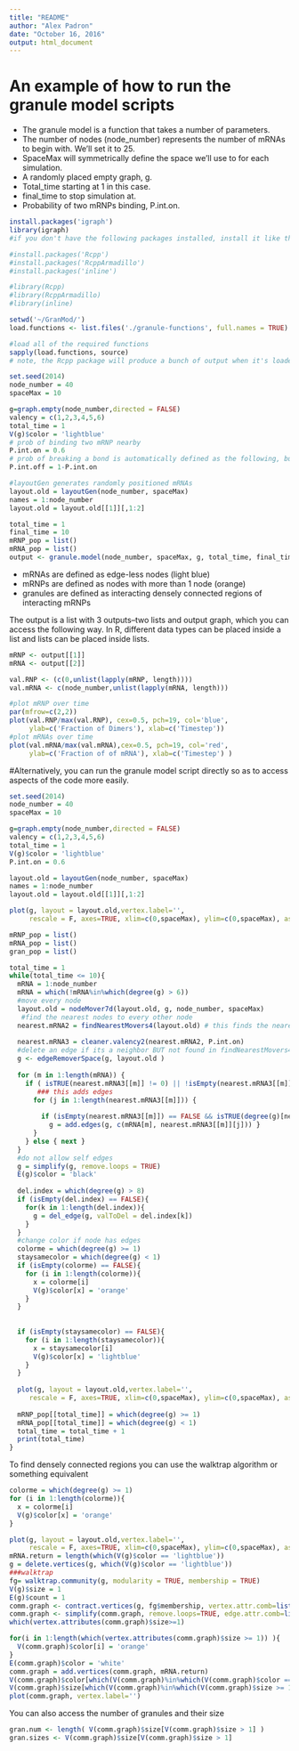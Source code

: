```yaml
---
title: "README"
author: "Alex Padron"
date: "October 16, 2016"
output: html_document
---
```


# An example of how to run the granule model scripts

- The granule model is a function that takes a number of parameters. 
- The number of nodes (node_number) represents the number of mRNAs to begin with. We'll set it to 25. 
- SpaceMax will symmetrically define the space we'll use to for each simulation.
- A randomly placed empty graph, g.
- Total_time starting at 1 in this case.
- final_time to stop simulation at.
- Probability of two mRNPs binding, P.int.on.


```r
install.packages('igraph')
library(igraph)
#if you don't have the following packages installed, install it like this and then load them into your R session using the library function.

#install.packages('Rcpp')
#install.packages('RcppArmadillo')
#install.packages('inline')

#library(Rcpp)
#library(RcppArmadillo)
#library(inline)

setwd('~/GranMod/')
load.functions <- list.files('./granule-functions', full.names = TRUE)

#load all of the required functions
sapply(load.functions, source)
# note, the Rcpp package will produce a bunch of output when it's loaded that can be ignored for our purposes. 

set.seed(2014)
node_number = 40
spaceMax = 10

g=graph.empty(node_number,directed = FALSE)
valency = c(1,2,3,4,5,6)
total_time = 1
V(g)$color = 'lightblue'
# prob of binding two mRNP nearby
P.int.on = 0.6 
# prob of breaking a bond is automatically defined as the following, but can be set independent of P.int.on, which is probably a better idea. 
P.int.off = 1-P.int.on 

#layoutGen generates randomly positioned mRNAs
layout.old = layoutGen(node_number, spaceMax)
names = 1:node_number
layout.old = layout.old[[1]][,1:2]

total_time = 1
final_time = 10
mRNP_pop = list()
mRNA_pop = list()
output <- granule.model(node_number, spaceMax, g, total_time, final_time, P.int.on)

```
- mRNAs are defined as edge-less nodes (light blue)
- mRNPs are defined as nodes with more than 1 node (orange)
- granules are defined as interacting densely connected regions of interacting mRNPs

The output is a list with 3 outputs--two lists and output graph, which you can access the following way. In R, different data types can be placed inside a list and lists can be placed inside lists. 
```r
mRNP <- output[[1]]
mRNA <- output[[2]]

val.RNP <- (c(0,unlist(lapply(mRNP, length))))
val.mRNA <- c(node_number,unlist(lapply(mRNA, length)))

#plot mRNP over time
par(mfrow=c(2,2))
plot(val.RNP/max(val.RNP), cex=0.5, pch=19, col='blue', 
     ylab=c('Fraction of Dimers'), xlab=c('Timestep'))
#plot mRNAs over time
plot(val.mRNA/max(val.mRNA),cex=0.5, pch=19, col='red', 
     ylab=c('Fraction of of mRNA'), xlab=c('Timestep') )

```

#Alternatively, you can run the granule model script directly so as to access aspects of the code more easily.
```r
set.seed(2014)
node_number = 40
spaceMax = 10

g=graph.empty(node_number,directed = FALSE)
valency = c(1,2,3,4,5,6)
total_time = 1
V(g)$color = 'lightblue'
P.int.on = 0.6

layout.old = layoutGen(node_number, spaceMax)
names = 1:node_number
layout.old = layout.old[[1]][,1:2]

plot(g, layout = layout.old,vertex.label='',
     rescale = F, axes=TRUE, xlim=c(0,spaceMax), ylim=c(0,spaceMax), asp = 0 )

mRNP_pop = list()
mRNA_pop = list()
gran_pop = list()

total_time = 1
while(total_time <= 10){ 
  mRNA = 1:node_number 
  mRNA = which(!mRNA%in%which(degree(g) > 6)) 
  #move every node 
  layout.old = nodeMover7d(layout.old, g, node_number, spaceMax)
   #find the nearest nodes to every other node
  nearest.mRNA2 = findNearestMovers4(layout.old) # this finds the nearest nodes to every other node
  
  nearest.mRNA3 = cleaner.valency2(nearest.mRNA2, P.int.on)
  #delete an edge if its a neighbor BUT not found in findNearestMovers4
  g <- edgeRemoverSpace(g, layout.old ) 
  
  for (m in 1:length(mRNA)) {    
    if ( isTRUE(nearest.mRNA3[[m]] != 0) || !isEmpty(nearest.mRNA3[[m]])) {
       ### this adds edges
      for (j in 1:length(nearest.mRNA3[[m]])) {                                         
        
        if (isEmpty(nearest.mRNA3[[m]]) == FALSE && isTRUE(degree(g)[nearest.mRNA3[[m]][j]] < 6) ) {  
          g = add.edges(g, c(mRNA[m], nearest.mRNA3[[m]][j])) } 
      }
    } else { next }
  }
  #do not allow self edges
  g = simplify(g, remove.loops = TRUE)
  E(g)$color = 'black'
  
  del.index = which(degree(g) > 8) 
  if (isEmpty(del.index) == FALSE){
    for(k in 1:length(del.index)){
      g = del_edge(g, valToDel = del.index[k])
    }
  }
  #change color if node has edges
  colorme = which(degree(g) >= 1)
  staysamecolor = which(degree(g) < 1)
  if (isEmpty(colorme) == FALSE){
    for (i in 1:length(colorme)){
      x = colorme[i]
      V(g)$color[x] = 'orange'
    }
  }
  
  
  if (isEmpty(staysamecolor) == FALSE){
    for (i in 1:length(staysamecolor)){
      x = staysamecolor[i]
      V(g)$color[x] = 'lightblue'
    }
  }
  
  plot(g, layout = layout.old,vertex.label='',
     rescale = F, axes=TRUE, xlim=c(0,spaceMax), ylim=c(0,spaceMax), asp = 0 )
  
  mRNP_pop[[total_time]] = which(degree(g) >= 1)
  mRNA_pop[[total_time]] = which(degree(g) < 1)
  total_time = total_time + 1  
  print(total_time)
}
```

To find densely connected regions you can use the walktrap algorithm or something equivalent 
```r

colorme = which(degree(g) >= 1)
for (i in 1:length(colorme)){
  x = colorme[i]
  V(g)$color[x] = 'orange'
}

plot(g, layout = layout.old,vertex.label='',
     rescale = F, axes=TRUE, xlim=c(0,spaceMax), ylim=c(0,spaceMax), asp = 0 )
mRNA.return = length(which(V(g)$color == 'lightblue'))
g = delete.vertices(g, which(V(g)$color == 'lightblue'))
###walktrap 
fg= walktrap.community(g, modularity = TRUE, membership = TRUE)
V(g)$size = 1
E(g)$count = 1
comm.graph <- contract.vertices(g, fg$membership, vertex.attr.comb=list(size="sum", "ignore"))
comm.graph <- simplify(comm.graph, remove.loops=TRUE, edge.attr.comb=list(count="sum", "ignore"))
which(vertex.attributes(comm.graph)$size>=1)

for(i in 1:length(which(vertex.attributes(comm.graph)$size >= 1)) ){
  V(comm.graph)$color[i] = 'orange' 
}
E(comm.graph)$color = 'white'
comm.graph = add.vertices(comm.graph, mRNA.return)
V(comm.graph)$color[which(V(comm.graph)%in%which(V(comm.graph)$color == 'orange') == FALSE)] = 'lightblue'
V(comm.graph)$size[which(V(comm.graph)%in%which(V(comm.graph)$size >= 1) == FALSE)] = 1
plot(comm.graph, vertex.label='')
```

You can also access the number of granules and their size

```r
gran.num <- length( V(comm.graph)$size[V(comm.graph)$size > 1] ) 
gran.sizes <- V(comm.graph)$size[V(comm.graph)$size > 1]

```